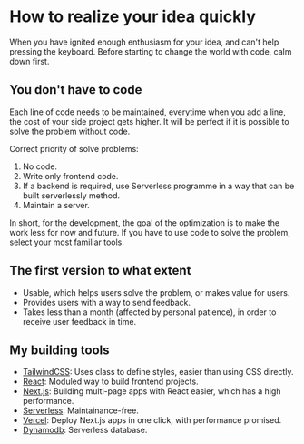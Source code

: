 # How to realize your idea quickly

When you have ignited enough enthusiasm for your idea, and can't help pressing the keyboard. Before starting to change the world with code, calm down first.

## You don't have to code

Each line of code needs to be maintained, everytime when you add a line, the cost of your side project gets higher. It will be perfect if it is possible to solve the problem without code.

Correct priority of solve problems:

1. No code.
2. Write only frontend code.
3. If a backend is required, use Serverless 
programme in a way that can be built serverlessly method.
4. Maintain a server.

In short, for the development, the goal of the optimization is to make the work less for now and future. If you have to use code to solve the problem, select your most familiar tools.

## The first version to what extent

- Usable, which helps users solve the problem, or makes value for users.
- Provides users with a way to send feedback.
- Takes less than a month (affected by personal patience), in order to receive user feedback in time.

## My building tools

- [TailwindCSS](https://tailwindcss.com/): Uses class to define styles, easier than using CSS directly.
- [React](https://reactjs.org/): Moduled way to build frontend projects.
- [Next.js](https://nextjs.org/): Building multi-page apps with React easier, which has a high performance.
- [Serverless](https://serverless.com/): Maintainance-free.
- [Vercel](https://vercel.com/): Deploy Next.js apps in one click, with performance promised.
- [Dynamodb](https://aws.amazon.com/cn/dynamodb): Serverless database.
